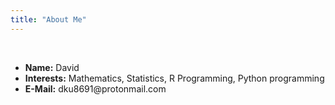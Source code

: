 ```yaml
---
title: "About Me"
---
```


&nbsp;

- __Name:__ David
- __Interests:__ Mathematics, Statistics, R Programming, Python programming
- __E-Mail:__ dku8691@protonmail.com



